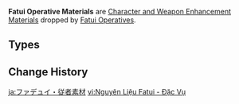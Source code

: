 {{Terminology Infobox
|image        = <gallery>
Item Old Operative's Pocket Watch.png|Old Watch
Item Operative's Standard Pocket Watch.png|Standard Watch
Item Operative's Constancy.png|Constancy
</gallery>
|type         = Item Groups
|type2        = Character and Weapon Enhancement Materials
|type3        = Character and Weapon Enhancement Material Groups
|source1      = [[Fatui Operative]]
}}
'''Fatui Operative Materials''' are [[Character and Weapon Enhancement Material]]s dropped by [[Fatui Operative]]s.

==Types==
{{Material Quality
|1=Old Operative's Pocket Watch
|2=Operative's Standard Pocket Watch
|3=Operative's Constancy
}}

==Change History==
{{Change History|4.1}}
[[Category:Fatui Operative Materials| ]]

[[ja:ファデュイ・従者素材]]
[[vi:Nguyên Liệu Fatui - Đặc Vụ]]